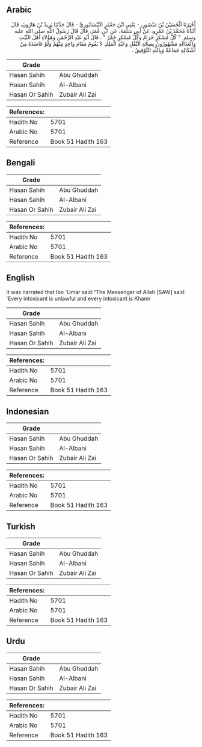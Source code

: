 ## Arabic


<div dir="rtl" lang="ar" style={{fontSize:'larger',backgroundColor:'#f8f9fa',padding:20}}>
أَخْبَرَنَا الْحُسَيْنُ بْنُ مَنْصُورٍ، - يَعْنِي ابْنَ جَعْفَرٍ النَّيْسَابُورِيَّ - قَالَ حَدَّثَنَا يَزِيدُ بْنُ هَارُونَ، قَالَ أَنْبَأَنَا مُحَمَّدُ بْنُ عَمْرٍو، عَنْ أَبِي سَلَمَةَ، عَنِ ابْنِ عُمَرَ، قَالَ قَالَ رَسُولُ اللَّهِ صلى الله عليه وسلم ‏ "‏ كُلُّ مُسْكِرٍ حَرَامٌ وَكُلُّ مُسْكِرٍ خَمْرٌ ‏"‏ ‏.‏ قَالَ أَبُو عَبْدِ الرَّحْمَنِ وَهَؤُلاَءِ أَهْلُ الثَّبْتِ وَالْعَدَالَةِ مَشْهُورُونَ بِصِحَّةِ النَّقْلِ وَعَبْدِ الْمَلِكِ لاَ يَقُومُ مَقَامَ وَاحِدٍ مِنْهُمْ وَلَوْ عَاضَدَهُ مِنْ أَشْكَالِهِ جَمَاعَةٌ وَبِاللَّهِ التَّوْفِيقُ ‏.‏
</div>
<div style={{backgroundColor:'#f8f9fa',padding:20, marginBottom: 10}}><table> <thead> <tr> <th>Grade</th> <th></th> </tr> </thead> <tbody> <tr><td>Hasan Sahih</td><td>Abu Ghuddah</td></tr><tr><td>Hasan Sahih</td><td>Al-Albani</td></tr><tr><td>Hasan Or Sahih</td><td>Zubair Ali Zai</td></tr></tbody></table><table> <thead> <tr> <th>References:</th> <th></th> </tr> </thead> <tbody><tr><td>Hadith No</td><td>5701</td></tr><tr><td>Arabic No</td><td>5701</td></tr><tr><td>Reference</td><td>Book 51 Hadith 163</td></tr></tbody></table></div>

## Bengali


<div dir="ltr" lang="bn" style={{fontSize:'larger',backgroundColor:'#f8f9fa',padding:20}}>

</div>
<div style={{backgroundColor:'#f8f9fa',padding:20, marginBottom: 10}}><table> <thead> <tr> <th>Grade</th> <th></th> </tr> </thead> <tbody> <tr><td>Hasan Sahih</td><td>Abu Ghuddah</td></tr><tr><td>Hasan Sahih</td><td>Al-Albani</td></tr><tr><td>Hasan Or Sahih</td><td>Zubair Ali Zai</td></tr></tbody></table><table> <thead> <tr> <th>References:</th> <th></th> </tr> </thead> <tbody><tr><td>Hadith No</td><td>5701</td></tr><tr><td>Arabic No</td><td>5701</td></tr><tr><td>Reference</td><td>Book 51 Hadith 163</td></tr></tbody></table></div>

## English


<div dir="ltr" lang="en" style={{fontSize:'larger',backgroundColor:'#f8f9fa',padding:20}}>
It was narrated that Ibn 'Umar said:"The Messenger of Allah [SAW] said: 'Every intoxicant is unlawful and every intoxicant is Khamr
</div>
<div style={{backgroundColor:'#f8f9fa',padding:20, marginBottom: 10}}><table> <thead> <tr> <th>Grade</th> <th></th> </tr> </thead> <tbody> <tr><td>Hasan Sahih</td><td>Abu Ghuddah</td></tr><tr><td>Hasan Sahih</td><td>Al-Albani</td></tr><tr><td>Hasan Or Sahih</td><td>Zubair Ali Zai</td></tr></tbody></table><table> <thead> <tr> <th>References:</th> <th></th> </tr> </thead> <tbody><tr><td>Hadith No</td><td>5701</td></tr><tr><td>Arabic No</td><td>5701</td></tr><tr><td>Reference</td><td>Book 51 Hadith 163</td></tr></tbody></table></div>

## Indonesian


<div dir="ltr" lang="id" style={{fontSize:'larger',backgroundColor:'#f8f9fa',padding:20}}>

</div>
<div style={{backgroundColor:'#f8f9fa',padding:20, marginBottom: 10}}><table> <thead> <tr> <th>Grade</th> <th></th> </tr> </thead> <tbody> <tr><td>Hasan Sahih</td><td>Abu Ghuddah</td></tr><tr><td>Hasan Sahih</td><td>Al-Albani</td></tr><tr><td>Hasan Or Sahih</td><td>Zubair Ali Zai</td></tr></tbody></table><table> <thead> <tr> <th>References:</th> <th></th> </tr> </thead> <tbody><tr><td>Hadith No</td><td>5701</td></tr><tr><td>Arabic No</td><td>5701</td></tr><tr><td>Reference</td><td>Book 51 Hadith 163</td></tr></tbody></table></div>

## Turkish


<div dir="ltr" lang="tr" style={{fontSize:'larger',backgroundColor:'#f8f9fa',padding:20}}>

</div>
<div style={{backgroundColor:'#f8f9fa',padding:20, marginBottom: 10}}><table> <thead> <tr> <th>Grade</th> <th></th> </tr> </thead> <tbody> <tr><td>Hasan Sahih</td><td>Abu Ghuddah</td></tr><tr><td>Hasan Sahih</td><td>Al-Albani</td></tr><tr><td>Hasan Or Sahih</td><td>Zubair Ali Zai</td></tr></tbody></table><table> <thead> <tr> <th>References:</th> <th></th> </tr> </thead> <tbody><tr><td>Hadith No</td><td>5701</td></tr><tr><td>Arabic No</td><td>5701</td></tr><tr><td>Reference</td><td>Book 51 Hadith 163</td></tr></tbody></table></div>

## Urdu


<div dir="rtl" lang="ur" style={{fontSize:'larger',backgroundColor:'#f8f9fa',padding:20}}>

</div>
<div style={{backgroundColor:'#f8f9fa',padding:20, marginBottom: 10}}><table> <thead> <tr> <th>Grade</th> <th></th> </tr> </thead> <tbody> <tr><td>Hasan Sahih</td><td>Abu Ghuddah</td></tr><tr><td>Hasan Sahih</td><td>Al-Albani</td></tr><tr><td>Hasan Or Sahih</td><td>Zubair Ali Zai</td></tr></tbody></table><table> <thead> <tr> <th>References:</th> <th></th> </tr> </thead> <tbody><tr><td>Hadith No</td><td>5701</td></tr><tr><td>Arabic No</td><td>5701</td></tr><tr><td>Reference</td><td>Book 51 Hadith 163</td></tr></tbody></table></div>